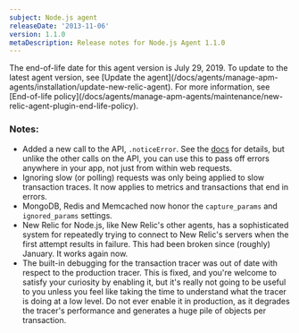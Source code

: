 ```yaml
---
subject: Node.js agent
releaseDate: '2013-11-06'
version: 1.1.0
metaDescription: Release notes for Node.js Agent 1.1.0
---
```


<Callout variant="important">
  The end-of-life date for this agent version is July 29, 2019. To update to the latest agent version, see [Update the agent](/docs/agents/manage-apm-agents/installation/update-new-relic-agent). For more information, see [End-of-life policy](/docs/agents/manage-apm-agents/maintenance/new-relic-agent-plugin-end-life-policy).
</Callout>

### Notes:

* Added a new call to the API, `.noticeError`. See the [docs](https://npmjs.org/package/newrelic) for details, but unlike the other calls on the API, you can use this to pass off errors anywhere in your app, not just from within web requests.
* Ignoring slow (or polling) requests was only being applied to slow transaction traces. It now applies to metrics and transactions that end in errors.
* MongoDB, Redis and Memcached now honor the `capture_params` and `ignored_params` settings.
* New Relic for Node.js, like New Relic's other agents, has a sophisticated system for repeatedly trying to connect to New Relic's servers when the first attempt results in failure. This had been broken since (roughly) January. It works again now.
* The built-in debugging for the transaction tracer was out of date with respect to the production tracer. This is fixed, and you're welcome to satisfy your curiosity by enabling it, but it's really not going to be useful to you unless you feel like taking the time to understand what the tracer is doing at a low level. Do not ever enable it in production, as it degrades the tracer's performance and generates a huge pile of objects per transaction.
